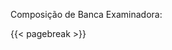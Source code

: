 \begin{center}

\uppercase{ {{< var tcc.autor >}} }

\vfill

\begin{center}
  \uppercase{ {{< var tcc.titulo >}} }
  {{< var tcc.subtitulo >}}
\end{center}

\end{center}

\vfill

Composição de Banca Examinadora:

\begin{center}

% Tabela sem linhas visíveis
\begin{tabular}{>{\raggedright\arraybackslash}p{6cm} >{\raggedright\arraybackslash}p{4cm} >{\raggedright\arraybackslash}p{3cm} >{\raggedright\arraybackslash}p{1cm} >{\raggedright\arraybackslash}p{3cm}}
 {{< var tcc.banca_presidente >}}    & Presidente     & - & {{< var tcc.instituicao_presidente >}} \\
 {{< var tcc.banca_orientador >}}    & Orientador     & - & {{< var tcc.instituicao_orientador >}} \\
 {{< var tcc.banca_coorientador >}}  & Coorientador   & - & {{< var tcc.instituicao_coorientador >}} \\
 {{< var tcc.banca_interno >}}       & Membro Interno & - & {{< var tcc.instituicao_interno >}} \\
 {{< var tcc.banca_externo_1 >}}     & Membro Externo & - & {{< var tcc.instituicao_externo_1 >}} \\
 {{< var tcc.banca_externo_2 >}}     & Membro Externo & - & {{< var tcc.instituicao_externo_2 >}} \\
\end{tabular}

\end{center}

\begin{center}

\vspace*{2.5cm}

{\large {{< var tcc.cidade >}}}
\par
{\large {{< var tcc.ano >}}}

\end{center}

{{< pagebreak >}}